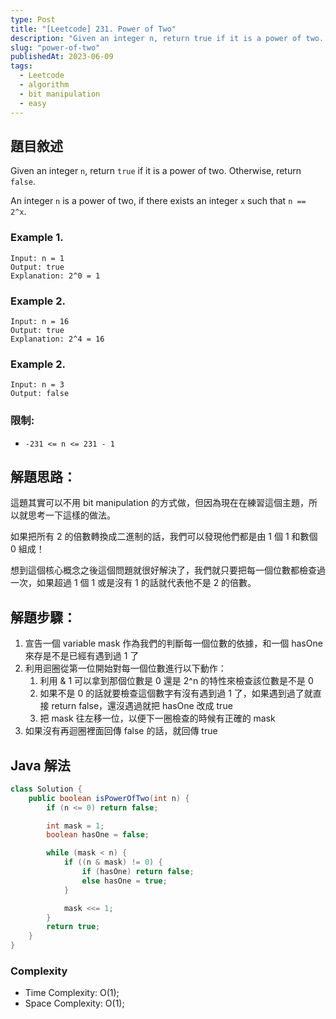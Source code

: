 ```yaml
---
type: Post
title: "[Leetcode] 231. Power of Two"
description: "Given an integer n, return true if it is a power of two. Otherwise, return false."
slug: "power-of-two"
publishedAt: 2023-06-09
tags:
  - Leetcode
  - algorithm
  - bit manipulation
  - easy
---
```


## 題目敘述

Given an integer `n`, return `true` if it is a power of two. Otherwise, return `false`.

An integer `n` is a power of two, if there exists an integer `x` such that `n == 2^x`.

### Example 1.

```
Input: n = 1
Output: true
Explanation: 2^0 = 1
```

### Example 2.

```
Input: n = 16
Output: true
Explanation: 2^4 = 16
```

### Example 2.

```
Input: n = 3
Output: false
```

### 限制:

- `-231 <= n <= 231 - 1`

## 解題思路：

這題其實可以不用 bit manipulation 的方式做，但因為現在在練習這個主題，所以就思考一下這樣的做法。

如果把所有 2 的倍數轉換成二進制的話，我們可以發現他們都是由 1 個 1 和數個 0 組成！

想到這個核心概念之後這個問題就很好解決了，我們就只要把每一個位數都檢查過一次，如果超過 1 個 1 或是沒有 1 的話就代表他不是 2 的倍數。

## 解題步驟：

1. 宣告一個 variable mask 作為我們的判斷每一個位數的依據，和一個 hasOne 來存是不是已經有遇到過 1 了
2. 利用迴圈從第一位開始對每一個位數進行以下動作：
   1. 利用 & 1 可以拿到那個位數是 0 還是 2^n 的特性來檢查該位數是不是 0
   2. 如果不是 0 的話就要檢查這個數字有沒有遇到過 1 了，如果遇到過了就直接 return false，還沒遇過就把 hasOne 改成 true
   3. 把 mask 往左移一位，以便下一圈檢查的時候有正確的 mask
3. 如果沒有再迴圈裡面回傳 false 的話，就回傳 true

## Java 解法

```java
class Solution {
    public boolean isPowerOfTwo(int n) {
        if (n <= 0) return false;

        int mask = 1;
        boolean hasOne = false;

        while (mask < n) {
            if ((n & mask) != 0) {
                if (hasOne) return false;
                else hasOne = true;
            }

            mask <<= 1;
        }
        return true;
    }
}
```

### Complexity

- Time Complexity: O(1);
- Space Complexity: O(1);
